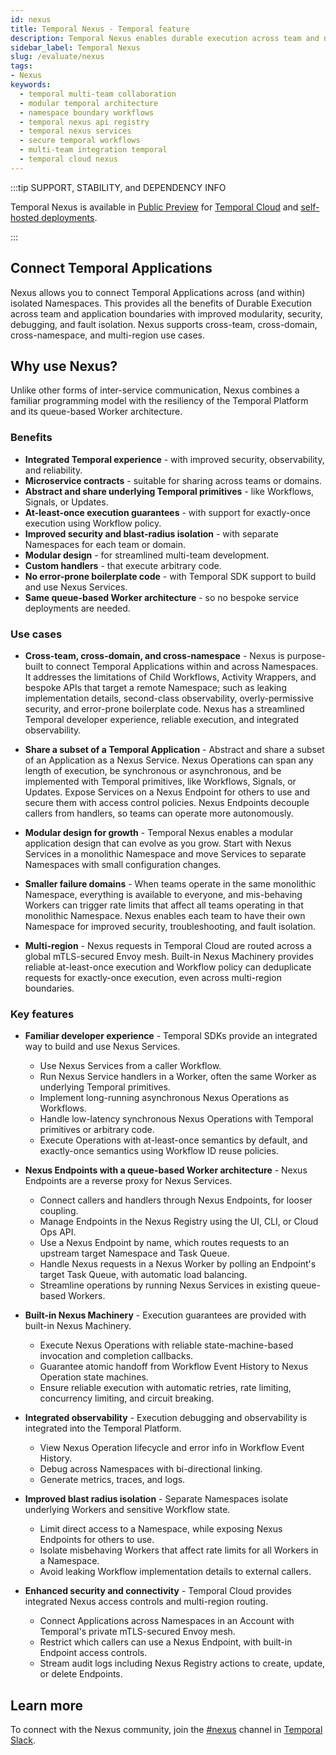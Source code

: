 ```yaml
---
id: nexus
title: Temporal Nexus - Temporal feature
description: Temporal Nexus enables durable execution across team and namespace boundaries and promotes a modular architecture that enables each team to have its own namespace for improved security, troubleshooting, and blast radius isolation.
sidebar_label: Temporal Nexus
slug: /evaluate/nexus
tags:
- Nexus
keywords:
  - temporal multi-team collaboration
  - modular temporal architecture
  - namespace boundary workflows
  - temporal nexus api registry
  - temporal nexus services
  - secure temporal workflows
  - multi-team integration temporal
  - temporal cloud nexus
---
```



:::tip SUPPORT, STABILITY, and DEPENDENCY INFO

Temporal Nexus is available in [Public Preview](/evaluate/development-production-features/release-stages#public-preview) for [Temporal Cloud](/cloud/nexus) and [self-hosted deployments](/production-deployment/self-hosted-guide/enable-nexus).

:::

## Connect Temporal Applications

Nexus allows you to connect Temporal Applications across (and within) isolated Namespaces.
This provides all the benefits of Durable Execution across team and application boundaries with improved modularity, security, debugging, and fault isolation.
Nexus supports cross-team, cross-domain, cross-namespace, and multi-region use cases.

## Why use Nexus?

Unlike other forms of inter-service communication, Nexus combines a familiar programming model with the resiliency of the Temporal Platform and its queue-based Worker architecture.

### Benefits

- **Integrated Temporal experience** \- with improved security, observability, and reliability.
- **Microservice contracts** \- suitable for sharing across teams or domains.
- **Abstract and share underlying Temporal primitives** \- like Workflows, Signals, or Updates.
- **At-least-once execution guarantees** \- with support for exactly-once execution using Workflow policy.
- **Improved security and blast-radius isolation** \- with separate Namespaces for each team or domain.
- **Modular design** \- for streamlined multi-team development.
- **Custom handlers** \- that execute arbitrary code.
- **No error-prone boilerplate code** \- with Temporal SDK support to build and use Nexus Services.
- **Same queue-based Worker architecture** \- so no bespoke service deployments are needed.

### Use cases

- **Cross-team, cross-domain, and cross-namespace** \-
  Nexus is purpose-built to connect Temporal Applications within and across Namespaces.
  It addresses the limitations of Child Workflows, Activity Wrappers, and bespoke APIs that target a remote Namespace; such as leaking implementation details, second-class observability, overly-permissive security, and error-prone boilerplate code.
  Nexus has a streamlined Temporal developer experience, reliable execution, and integrated observability.

- **Share a subset of a Temporal Application** \-
  Abstract and share a subset of an Application as a Nexus Service.
  Nexus Operations can span any length of execution, be synchronous or asynchronous, and be implemented with Temporal primitives, like Workflows, Signals, or Updates.
  Expose Services on a Nexus Endpoint for others to use and secure them with access control policies.
  Nexus Endpoints decouple callers from handlers, so teams can operate more autonomously.

- **Modular design for growth** \-
  Temporal Nexus enables a modular application design that can evolve as you grow.
  Start with Nexus Services in a monolithic Namespace and move Services to separate Namespaces with small configuration changes.

- **Smaller failure domains** \- When teams operate in the same monolithic Namespace, everything is available to everyone, and mis-behaving Workers can trigger rate limits that affect all teams operating in that monolithic Namespace.
  Nexus enables each team to have their own Namespace for improved security, troubleshooting, and fault isolation.

- **Multi-region** \-
  Nexus requests in Temporal Cloud are routed across a global mTLS-secured Envoy mesh.
  Built-in Nexus Machinery provides reliable at-least-once execution and Workflow policy can deduplicate requests for exactly-once execution, even across multi-region boundaries.

### Key features

- **Familiar developer experience** \-
  Temporal SDKs provide an integrated way to build and use Nexus Services.
  - Use Nexus Services from a caller Workflow.
  - Run Nexus Service handlers in a Worker, often the same Worker as underlying Temporal primitives.
  - Implement long-running asynchronous Nexus Operations as Workflows.
  - Handle low-latency synchronous Nexus Operations with Temporal primitives or arbitrary code.
  - Execute Operations with at-least-once semantics by default, and exactly-once semantics using Workflow ID reuse policies.

- **Nexus Endpoints with a queue-based Worker architecture** \- Nexus Endpoints are a reverse proxy for Nexus Services.
  - Connect callers and handlers through Nexus Endpoints, for looser coupling.
  - Manage Endpoints in the Nexus Registry using the UI, CLI, or Cloud Ops API.
  - Use a Nexus Endpoint by name, which routes requests to an upstream target Namespace and Task Queue.
  - Handle Nexus requests in a Nexus Worker by polling an Endpoint's target Task Queue, with automatic load balancing.
  - Streamline operations by running Nexus Services in existing queue-based Workers.

- **Built-in Nexus Machinery** \-
  Execution guarantees are provided with built-in Nexus Machinery.
  - Execute Nexus Operations with reliable state-machine-based invocation and completion callbacks.
  - Guarantee atomic handoff from Workflow Event History to Nexus Operation state machines.
  - Ensure reliable execution with automatic retries, rate limiting, concurrency limiting, and circuit breaking.

- **Integrated observability** \-
  Execution debugging and observability is integrated into the Temporal Platform.
  - View Nexus Operation lifecycle and error info in Workflow Event History.
  - Debug across Namespaces with bi-directional linking.
  - Generate metrics, traces, and logs.

- **Improved blast radius isolation** \-
  Separate Namespaces isolate underlying Workers and sensitive Workflow state.
  - Limit direct access to a Namespace, while exposing Nexus Endpoints for others to use.
  - Isolate misbehaving Workers that affect rate limits for all Workers in a Namespace.
  - Avoid leaking Workflow implementation details to external callers.

- **Enhanced security and connectivity** \-
  Temporal Cloud provides integrated Nexus access controls and multi-region routing.
  - Connect Applications across Namespaces in an Account with Temporal's private mTLS-secured Envoy mesh.
  - Restrict which callers can use a Nexus Endpoint, with built-in Endpoint access controls.
  - Stream audit logs including Nexus Registry actions to create, update, or delete Endpoints.

## Learn more

To connect with the Nexus community, join the [#nexus](https://temporalio.slack.com/archives/C07LQN0JK9B) channel in [Temporal Slack](https://t.mp/slack).

<RelatedReadContainer>
  <RelatedReadItem path="https://youtu.be/qqc2vsv1mrU?feature=shared&t=2082" text="Nexus keynote & demo - Replay video" archetype="replay-talk" />
  <RelatedReadItem path="https://www.youtube.com/watch?v=izR9dQ_eIe4" text="Nexus deep dive - Replay video" archetype="replay-talk" />
  <RelatedReadItem path="/cloud/nexus" text="Production deployment in Temporal Cloud" archetype="feature-guide" />
  <RelatedReadItem path="/production-deployment/self-hosted-guide/enable-nexus" text="Self-hosted configuration to enable Nexus" archetype="feature-guide" />
  <RelatedReadItem path="/develop/go/nexus" text="Go SDK - Nexus quick start and code sample" archetype="feature-guide" />
  <RelatedReadItem path="/develop/java/nexus" text="Java SDK - Nexus quick start and code sample" archetype="feature-guide" />
  <RelatedReadItem path="/nexus" text="Nexus" archetype="encyclopedia" />
</RelatedReadContainer>
